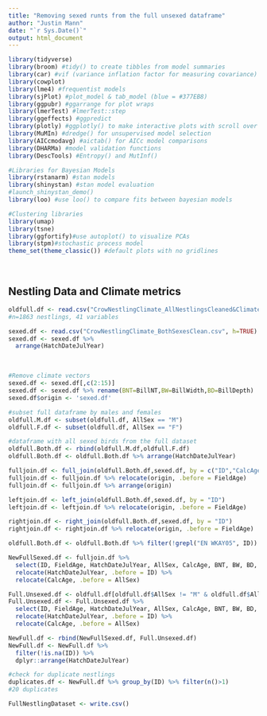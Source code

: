 ```yaml
---
title: "Removing sexed runts from the full unsexed dataframe"
author: "Justin Mann"
date: "`r Sys.Date()`"
output: html_document
---
```


```r
library(tidyverse)
library(broom) #tidy() to create tibbles from model summaries
library(car) #vif (variance inflation factor for measuring covariance)
library(cowplot)
library(lme4) #frequentist models  
library(sjPlot) #plot_model & tab_model (blue = #377EB8)
library(ggpubr) #ggarrange for plot wraps
library(lmerTest) #lmerTest::step
library(ggeffects) #ggpredict
library(plotly) #ggplotly() to make interactive plots with scroll over ids
library(MuMIn) #dredge() for unsupervised model selection
library(AICcmodavg) #aictab() for AICc model comparisons
library(DHARMa) #model validation functions
library(DescTools) #Entropy() and MutInf()

#Libraries for Bayesian Models
library(rstanarm) #stan models
library(shinystan) #stan model evaluation
#launch_shinystan_demo()
library(loo) #use loo() to compare fits between bayesian models

#Clustering libraries
library(umap)
library(tsne)
library(ggfortify)#use autoplot() to visualize PCAs
library(stpm)#stochastic process model
theme_set(theme_classic()) #default plots with no gridlines
```
<br>

## Nestling Data and Climate metrics

```r
oldfull.df <- read.csv("CrowNestlingClimate_AllNestlingsCleaned&ClimateJoinedNEW.csv", h=TRUE)
#n=1863 nestlings, 41 variables

sexed.df <- read.csv("CrowNestlingClimate_BothSexesClean.csv", h=TRUE)
sexed.df <- sexed.df %>% 
  arrange(HatchDateJulYear)
```
<br>

```r
#Remove climate vectors
sexed.df <- sexed.df[,c(2:15)]
sexed.df <- sexed.df %>% rename(BNT=BillNT,BW=BillWidth,BD=BillDepth)
sexed.df$origin <- 'sexed.df'
```


```r
#subset full dataframe by males and females
oldfull.M.df <- subset(oldfull.df, AllSex == "M")
oldfull.F.df <- subset(oldfull.df, AllSex == "F")

#dataframe with all sexed birds from the full dataset
oldfull.Both.df <- rbind(oldfull.M.df,oldfull.F.df)
oldfull.Both.df <- oldfull.Both.df %>% arrange(HatchDateJulYear)
```




```r
fulljoin.df <- full_join(oldfull.Both.df,sexed.df, by = c("ID","CalcAge","HatchDateJulYear","AllSex","BD","BW","BNT","TEC","UB","UBS","TBS","Skull","Tarsus","Weight"))
fulljoin.df <- fulljoin.df %>% relocate(origin, .before = FieldAge)
fulljoin.df <- fulljoin.df %>% arrange(origin)
```


```r
leftjoin.df <- left_join(oldfull.Both.df,sexed.df, by = "ID")
leftjoin.df <- leftjoin.df %>% relocate(origin, .before = FieldAge)
```


```r
rightjoin.df <- right_join(oldfull.Both.df,sexed.df, by = "ID")
rightjoin.df <- rightjoin.df %>% relocate(origin, .before = FieldAge)
```

```r
oldfull.Both.df <- oldfull.Both.df %>% filter(!grepl("EN WKAY05", ID))
```


```r
NewFullSexed.df <- fulljoin.df %>% 
  select(ID, FieldAge, HatchDateJulYear, AllSex, CalcAge, BNT, BW, BD, TEC, UB, UBS, TBS, Skull, Tarsus, Weight) %>% 
  relocate(HatchDateJulYear, .before = ID) %>% 
  relocate(CalcAge, .before = AllSex)
```


```r
Full.Unsexed.df <- oldfull.df[oldfull.df$AllSex != "M" & oldfull.df$AllSex != "F",]
Full.Unsexed.df <- Full.Unsexed.df %>% 
  select(ID, FieldAge, HatchDateJulYear, AllSex, CalcAge, BNT, BW, BD, TEC, UB, UBS, TBS, Skull, Tarsus, Weight) %>% 
  relocate(HatchDateJulYear, .before = ID) %>% 
  relocate(CalcAge, .before = AllSex)
```


```r
NewFull.df <- rbind(NewFullSexed.df, Full.Unsexed.df)
NewFull.df <- NewFull.df %>% 
  filter(!is.na(ID)) %>% 
  dplyr::arrange(HatchDateJulYear)

#check for duplicate nestlings
duplicates.df <- NewFull.df %>% group_by(ID) %>% filter(n()>1)
#20 duplicates
```

```r
FullNestlingDataset <- write.csv()
```

